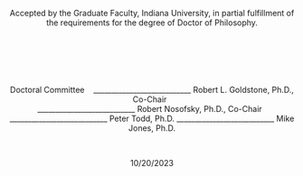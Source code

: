 


<style>
  body {
    text-align: center;
  }
</style>


Accepted by the Graduate Faculty, Indiana University, in partial fulfillment of the
requirements for the degree of Doctor of Philosophy.
\
\
\
\
\
\
\
Doctoral Committee \ \ 
___________________________ Robert L. Goldstone, Ph.D., Co-Chair \ \
___________________________ Robert Nosofsky, Ph.D., Co-Chair \ \
___________________________ Peter Todd, Ph.D.
___________________________ Mike Jones, Ph.D.



\ \ \ \ 
\ \ \ \ 
\ \ \ \ 

10/20/2023